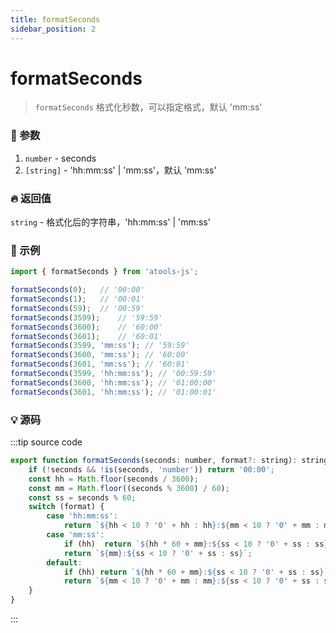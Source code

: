 ```yaml
---
title: formatSeconds
sidebar_position: 2
---
```


# formatSeconds

> `formatSeconds` 格式化秒数，可以指定格式，默认 'mm:ss'

### :bento: 参数

1. `number` - seconds
2. `[string]` - 'hh:mm:ss' | 'mm:ss'，默认 'mm:ss'

### :fire: 返回值

`string` - 格式化后的字符串，'hh:mm:ss' | 'mm:ss'

### :rocket: 示例

```jsx
import { formatSeconds } from 'atools-js';

formatSeconds(0);   // '00:00'
formatSeconds(1);   // '00:01'
formatSeconds(59);  // '00:59'
formatSeconds(3599);    // '59:59'
formatSeconds(3600);    // '60:00'
formatSeconds(3601);    // '60:01'
formatSeconds(3599, 'mm:ss'); // '59:59'
formatSeconds(3600, 'mm:ss'); // '60:00'
formatSeconds(3601, 'mm:ss'); // '60:01'
formatSeconds(3599, 'hh:mm:ss'); // '00:59:59'
formatSeconds(3600, 'hh:mm:ss'); // '01:00:00'
formatSeconds(3601, 'hh:mm:ss'); // '01:00:01'
```

### :bulb: 源码

:::tip source code

```js title="/atools/_time/formatSeconds.ts"
export function formatSeconds(seconds: number, format?: string): string {
    if (!seconds && !is(seconds, 'number')) return '00:00';
    const hh = Math.floor(seconds / 3600);
    const mm = Math.floor((seconds % 3600) / 60);
    const ss = seconds % 60;
    switch (format) {
        case 'hh:mm:ss':
            return `${hh < 10 ? '0' + hh : hh}:${mm < 10 ? '0' + mm : mm}:${ss < 10 ? '0' + ss : ss}`;
        case 'mm:ss':
            if (hh)  return `${hh * 60 + mm}:${ss < 10 ? '0' + ss : ss}`;
            return `${mm}:${ss < 10 ? '0' + ss : ss}`;
        default:
            if (hh) return `${hh * 60 + mm}:${ss < 10 ? '0' + ss : ss}`;
            return `${mm < 10 ? '0' + mm : mm}:${ss < 10 ? '0' + ss : ss}`;
    }
}
```

:::
